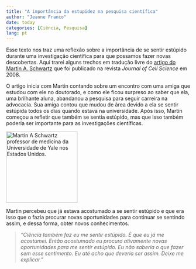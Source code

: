 ---
title: "A importância da estupidez na pesquisa científica"
author: "Jeanne Franco"
date: today
categories: [Ciência, Pesquisa]
lang: pt
---

Esse texto nos traz uma reflexão sobre a importância de se sentir estúpido durante uma investigação científica para que possamos fazer novas descobertas. Aqui trarei alguns trechos em tradução livre do [artigo do Martin A. Schwartz](https://journals.biologists.com/jcs/article/121/11/1771/30038/The-importance-of-stupidity-in-scientific-research) que foi publicado na revista *Journal of Cell Science* em 2008.

O artigo inicia com Martin contando sobre um encontro com uma amiga que estudou com ele no doutorado, e como ele ficou surpreso ao saber que ela, uma brilhante aluna, abandanou a pesquisa para seguir carreira na advocacia. Sua amiga contou que mudou de área devido a ela se sentir estúpida todos os dias quando estava na universidade. Após isso, Martin começou a refletir que também se sentia estúpido, mas que isso também poderia ser importante para as investigações científicas.

[![Martin A Schwartz professor de medicina da Universidade de Yale nos Estados Unidos.](images/schwartz.jpg){width="195"}](https://seas.yale.edu/faculty-research/faculty-directory/martin-a-schwartz)

Martin percebeu que já estava acostumado a se sentir estúpido e que era isso que o fazia procurar novas oportunidades para continuar se sentindo assim, e dessa forma, obter novos conhecimentos.

> *"Ciência também faz eu me sentir estúpido. É que eu já me acostumei. Então acostumado eu procuro ativamente novas oportunidades para me sentir estúpido. Eu não saberia o que fazer sem esse sentimento. Eu até acho que deveria ser assim. Deixe me explicar."*
